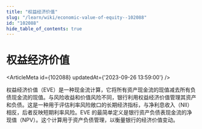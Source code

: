 ```yaml
---
title: "权益经济价值"
slug: "/learn/wiki/economic-value-of-equity--102088"
id: "102088"
hide_table_of_contents: true
---
```



# 权益经济价值

<ArticleMeta id={102088} updatedAt={'2023-09-26 13:59:00'} />
<div className='border-solid border-b border-t-0 my-4 border-[var(--ifm-color-gray-300)]' />

权益经济价值（EVE）是一种现金流计算，它将所有资产现金流的现值减去所有负债现金流的现值。与风险收益和价值风险不同，银行利用权益经济价值管理其资产和负债。这是一种用于评估利率风险敞口的长期经济指标，与净利息收入（NII）相反，后者反映短期利率风险。EVE 的最简单定义是银行资产负债表现金流的净现值（NPV）。这个计算用于资产负债管理，以衡量银行的经济价值变动。
